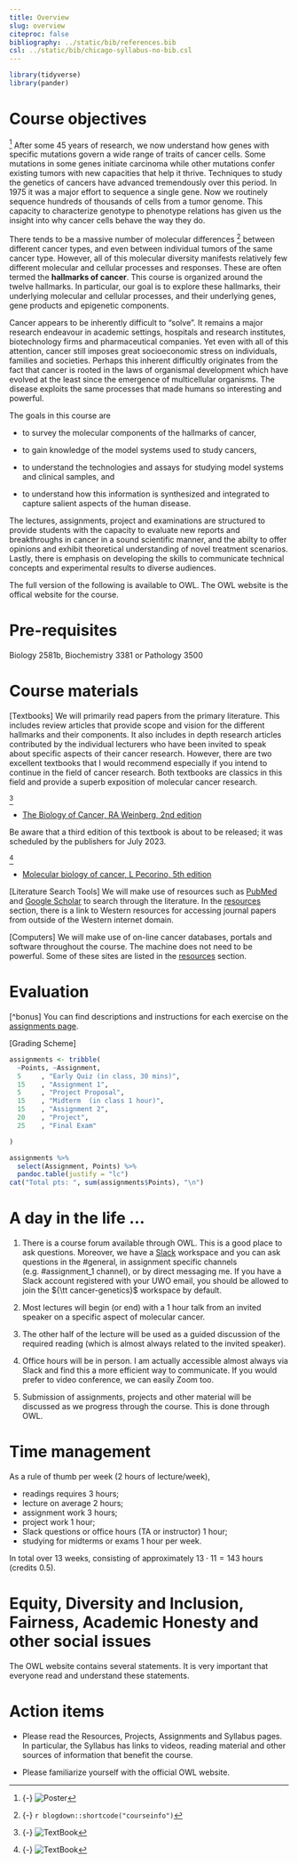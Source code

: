 ```yaml
---
title: Overview
slug: overview
citeproc: false
bibliography: ../static/bib/references.bib
csl: ../static/bib/chicago-syllabus-no-bib.csl
---
```


```r
library(tidyverse)
library(pander) 
```

# Course objectives 

[^cell_signalling_poster]
<span class="newthought">After some 45 years of research,</span> we now understand how genes with specific mutations govern a wide range of traits of cancer cells. Some mutations in some genes initiate carcinoma while other mutations confer existing tumors with new capacities that help it thrive. Techniques to study the genetics of cancers have advanced tremendously over this period. In 1975 it was a major effort to sequence a single gene. Now we routinely sequence hundreds of thousands of cells from a tumor genome. This capacity to characterize genotype to phenotype relations has given us the insight into why cancer cells behave the way they do. 

<span class="newthought">There tends to be a massive number of molecular differences</span> [^courseinfo]  between different cancer types, and even between individual tumors of the same cancer type. However, all of this molecular diversity manifests relatively few different molecular and cellular processes and responses. These are often termed the __hallmarks of cancer__. This course is organized around the twelve hallmarks. In particular, our goal is to explore these hallmarks, their underlying molecular and cellular processes, and their underlying genes, gene products and epigenetic components.


<span class="newthought">Cancer appears to be inherently difficult to "solve".</span> It remains a major research endeavour in academic settings, hospitals and research institutes, biotechnology firms and pharmaceutical companies. Yet even with all of this attention,  cancer still imposes great socioeconomic stress on individuals, families and societies. Perhaps this inherent difficultly originates from the fact that cancer is rooted in the laws of organismal development which have evolved at the least since the emergence of multicellular organisms. The disease exploits the same processes that made humans so interesting and powerful.

The goals in this course are

- to survey the molecular components of the hallmarks of cancer, 

- to gain knowledge of the model systems used to study cancers, 

- to understand the technologies and assays for studying model systems and clinical samples, and

- to understand how  this information is synthesized and integrated to capture salient aspects of the human disease.

The  lectures, assignments, project and examinations are structured to provide students with 
the capacity to evaluate new reports and breakthroughs in cancer in a sound scientific manner, and the abilty to offer opinions and exhibit theoretical understanding of novel treatment scenarios. Lastly, there is emphasis on developing the skills to communicate technical concepts and experimental results to diverse audiences. 
 
The full version of the following is available to OWL. The OWL website is the offical website for the course.

# Pre-requisites

Biology 2581b, Biochemistry 3381 or Pathology 3500

# Course materials

<span class="newthought">[Textbooks]</span>
We will primarily read papers from the primary literature. This includes review articles that provide scope and vision for the different hallmarks and their components. It also includes in depth research articles contributed by the individual lecturers who have been invited to speak about specific aspects of their cancer research. However, there are two excellent textbooks that I would recommend especially if you intend to continue in the field of cancer research. Both textbooks are classics in this field and provide a superb exposition of molecular cancer research.

[^weinberg_book] 
 
- [The Biology of Cancer, RA Weinberg, 2nd edition](https://blackwells.co.uk/bookshop/product/9780815345282?gC=4cfad707612&gclid=Cj0KCQjwzLCVBhD3ARIsAPKYTcQgzdyQdUqNEYMZSG-rMKGPuUJfxJDiAessacL76Ug2LztON-AvPDAaAqFXEALw_wcB)

Be aware that a third edition of this textbook is about to be released; it was scheduled by the publishers for July 2023.

[^pecorino_book]

- [Molecular biology of cancer, L Pecorino, 5th edition](https://blackwells.co.uk/bookshop/product/9780198833024?gC=4cfad707612&gclid=Cj0KCQjwzLCVBhD3ARIsAPKYTcToZTPkBp12P65AqGz6rYwJVP7XnGox2nU9dR_3nW6_Iro50SrGxbEaAvMqEALw_wcB)


<span class="newthought">[Literature Search Tools]</span> We will make use of resources such as 
[PubMed](https://pubmed.ncbi.nlm.nih.gov/) and [Google Scholar](https://scholar.google.ca/) to search through the literature. In the [resources](/resources/) section, there is a link to Western resources for accessing journal papers from outside of the Western internet domain.


<span class="newthought">[Computers]</span> We will make use of on-line cancer databases, portals and software throughout the course. The machine does not need to be powerful. Some of these sites are listed in  the [resources](/resources/) section. 

# Evaluation

[^bonus]
You can find descriptions and instructions for each exercise on the [assignments page](/assignments/). 
 
<span class="newthought">[Grading Scheme]</span>
```r
assignments <- tribble(
  ~Points, ~Assignment,
  5     , "Early Quiz (in class, 30 mins)",
  15    , "Assignment 1",
  5     , "Project Proposal",
  15    , "Midterm  (in class 1 hour)",
  15    , "Assignment 2",
  20    , "Project",
  25    , "Final Exam"

)

```

```r
assignments %>% 
  select(Assignment, Points) %>% 
  pandoc.table(justify = "lc")
cat("Total pts: ", sum(assignments$Points), "\n")
```


# A  day in the life ...

1. There is a course forum available through OWL. This is a good place to ask questions. Moreover, we have a <i class="fa fa-slack" aria-hidden="true"></i> <a href="https://cancer-genetics-uwo.slack.com"> Slack</a> workspace and you can ask questions in the #general, in assignment specific channels (e.g. #assignment_1 channel), or by direct messaging me. If you have a Slack account registered with your UWO email, you should be allowed to join the ${\tt cancer-genetics}$ workspace by default.

2. Most lectures will begin (or end) with a 1 hour talk from an invited speaker on a specific aspect of molecular cancer. 

3.  The other half of the lecture will be used as a guided discussion of the required reading (which is almost always related to the invited speaker).

4. Office hours will be in person. I am actually accessible almost always via Slack and find this a more efficient way to communicate. If you would prefer to video conference, we can easily Zoom too.

5. Submission of assignments, projects and other material will be discussed as we progress through the course. This is done through OWL.



# Time management

As a rule of thumb per week (2 hours of lecture/week), 
 
- readings  requires $3$ hours; 
- lecture on average $2$ hours;
- assignment  work $3$ hours;
- project work $1$ hour;
- Slack questions or office hours (TA or instructor) $1$ hour;
- studying for midterms or exams $1$ hour per week.

In total over $13$ weeks, consisting of approximately $13 \cdot 11 = 143$ hours (credits $0.5$).


# Equity, Diversity and Inclusion, Fairness, Academic Honesty and other social issues

The OWL website contains several statements. It is very important that everyone read and understand these statements.

# Action items 

- Please read the Resources, Projects,  Assignments and Syllabus pages. In particular, the Syllabus has links to videos, reading material and other sources of information that benefit the course.


- Please familiarize yourself with the official OWL website.

  
[^courseinfo]: {-}
  `r blogdown::shortcode("courseinfo")`
  
[^cell_signalling_poster]: {-}
 ![Poster](/images/cell_signalling_poster.jpg) 


[^weinberg_book]: {-}
 ![TextBook](/images/weinberg_book.png) 
 
[^pecorino_book]: {-}
 ![TextBook](/images/pecorino_book.png) 
 